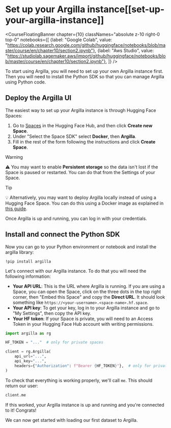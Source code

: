 # Set up your Argilla instance[[set-up-your-argilla-instance]]

<CourseFloatingBanner chapter={10}
  classNames="absolute z-10 right-0 top-0"
  notebooks={[
    {label: "Google Colab", value: "https://colab.research.google.com/github/huggingface/notebooks/blob/master/course/en/chapter10/section2.ipynb"},
    {label: "Aws Studio", value: "https://studiolab.sagemaker.aws/import/github/huggingface/notebooks/blob/master/course/en/chapter10/section2.ipynb"},
]} />

To start using Argilla, you will need to set up your own Argilla instance first. Then you will need to install the Python SDK so that you can manage Argilla using Python code.

## Deploy the Argilla UI

The easiest way to set up your Argilla instance is through Hugging Face Spaces:

1. Go to [Spaces](https://huggingface.co/spaces) in the Hugging Face Hub, and then click **Create new Space**.
2. Under "Select the Space SDK" select **Docker**, then **Argilla**.
3. Fill in the rest of the form following the instructions and click **Create Space**.

>[!WARNING]
> ⚠️ You may want to enable **Persistent storage** so the data isn't lost if the Space is paused or restarted.
> You can do that from the Settings of your Space.

>[!TIP]
> 💡 Alternatively, you may want to deploy Argilla locally instead of using a Hugging Face Space. You can do this using a Docker image as explained in [this guide](https://docs.argilla.io/dev/getting_started/how-to-deploy-argilla-with-docker/).

Once Argilla is up and running, you can log in with your credentials.

## Install and connect the Python SDK

Now you can go to your Python environment or notebook and install the argilla library:

`!pip install argilla`

Let's connect with our Argilla instance. To do that you will need the following information:

- **Your API URL**: This is the URL where Argilla is running. If you are using a Space, you can open the Space, click on the three dots in the top right corner, then "Embed this Space" and copy the **Direct URL**. It should look something like `https://<your-username>.<space-name>.hf.space`.
- **Your API key**: To get your key, log in to your Argilla instance and go to "My Settings", then copy the API key.
- **Your HF token**: If your Space is private, you will need to an Access Token in your Hugging Face Hub account with writing permissions.

```python
import argilla as rg

HF_TOKEN = "..."  # only for private spaces

client = rg.Argilla(
    api_url="...",
    api_key="...",
    headers={"Authorization": f"Bearer {HF_TOKEN}"},  # only for private spaces
)
```

To check that everything is working properly, we'll call `me`. This should return our user:

```python
client.me
```

If this worked, your Argilla instance is up and running and you're connected to it! Congrats!

We can now get started with loading our first dataset to Argilla.
